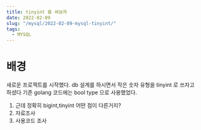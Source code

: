 ```yaml
---
title: tinyint 를 써보자
date: 2022-02-09
slug: "/mysql/2022-02-09-mysql-tinyint/"
tags:
  - MYSQL
---
```



# 배경
새로운 프로젝트를 시작했다.
db 설계를 하시면서 작은 숫자 유형을 tinyint 로 쓰자고 하셨다
기존 golang 코드에는  bool type 으로 사용했었다.

1. 근데 정확히 bigint,tinyint 어떤 점이 다른거지?
2. 자료조사
3. 사용코드 조사